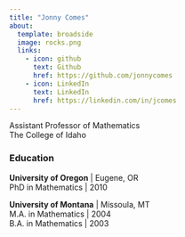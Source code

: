 ```yaml
---
title: "Jonny Comes"
about:
  template: broadside
  image: rocks.png
  links:
    - icon: github
      text: Github
      href: https://github.com/jonnycomes
    - icon: LinkedIn
      text: LinkedIn
      href: https://linkedin.com/in/jcomes
---
```


Assistant Professor of Mathematics
<br>
The College of Idaho

### Education

**University of Oregon** | Eugene, OR
<br>
PhD in Mathematics | 2010 

**University of Montana** | Missoula, MT
<br>
M.A. in Mathematics | 2004
<br>
B.A. in Mathematics | 2003







